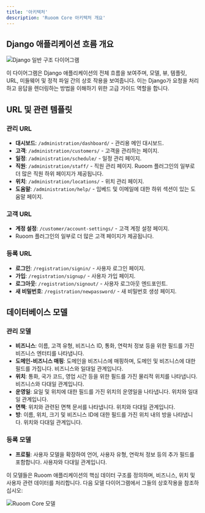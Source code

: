 ```yaml
---
title: '아키텍처'
description: 'Ruoom Core 아키텍처 개요'
---
```


## Django 애플리케이션 흐름 개요

![Django 일반 구조 다이어그램](../images/django_general_structure.svg)

이 다이어그램은 Django 애플리케이션의 전체 흐름을 보여주며, 모델, 뷰, 템플릿, URL, 미들웨어 및 정적 파일 간의 상호 작용을 보여줍니다. 이는 Django가 요청을 처리하고 응답을 렌더링하는 방법을 이해하기 위한 고급 가이드 역할을 합니다.

## URL 및 관련 템플릿

### 관리 URL
- **대시보드**: `/administration/dashboard/` - 관리용 메인 대시보드.
- **고객**: `/administration/customers/` - 고객을 관리하는 페이지.
- **일정**: `/administration/schedule/` - 일정 관리 페이지.
- **직원**: `/administration/staff/` - 직원 관리 페이지. Ruoom 플러그인의 일부로 더 많은 직원 하위 페이지가 제공됩니다.
- **위치**: `/administration/locations/` - 위치 관리 페이지.
- **도움말**: `/administration/help/` - 임베드 및 이메일에 대한 하위 섹션이 있는 도움말 페이지.

### 고객 URL
- **계정 설정**: `/customer/account-settings/` - 고객 계정 설정 페이지.
- Ruoom 플러그인의 일부로 더 많은 고객 페이지가 제공됩니다.

### 등록 URL
- **로그인**: `/registration/signin/` - 사용자 로그인 페이지.
- **가입**: `/registration/signup/` - 사용자 가입 페이지.
- **로그아웃**: `/registration/signout/` - 사용자 로그아웃 엔드포인트.
- **새 비밀번호**: `/registration/newpassword/` - 새 비밀번호 생성 페이지.

## 데이터베이스 모델

### 관리 모델
- **비즈니스**: 이름, 고객 유형, 비즈니스 ID, 통화, 연락처 정보 등을 위한 필드를 가진 비즈니스 엔터티를 나타냅니다.
- **도메인-비즈니스 매핑**: 도메인을 비즈니스에 매핑하며, 도메인 및 비즈니스에 대한 필드를 가집니다. 비즈니스와 일대일 관계입니다.
- **위치**: 통화, 국가 코드, 영업 시간 등을 위한 필드를 가진 물리적 위치를 나타냅니다. 비즈니스와 다대일 관계입니다.
- **운영일**: 요일 및 위치에 대한 필드를 가진 위치의 운영일을 나타냅니다. 위치와 일대일 관계입니다.
- **면책**: 위치와 관련된 면책 문서를 나타냅니다. 위치와 다대일 관계입니다.
- **방**: 이름, 위치, 크기 및 비즈니스 ID에 대한 필드를 가진 위치 내의 방을 나타냅니다. 위치와 다대일 관계입니다.

### 등록 모델
- **프로필**: 사용자 모델을 확장하여 언어, 사용자 유형, 연락처 정보 등의 추가 필드를 포함합니다. 사용자와 다대일 관계입니다.

이 모델들은 Ruoom 애플리케이션의 핵심 데이터 구조를 정의하며, 비즈니스, 위치 및 사용자 관련 데이터를 처리합니다. 다음 모델 다이어그램에서 그들의 상호작용을 참조하십시오:

![Ruoom Core 모델](../images/ruoom_core_models.svg)
